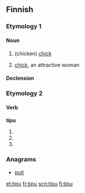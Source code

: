==Finnish==

===Etymology 1===

====Noun====
{{infl|fi|noun}}

# (chicken) [[chick]]
# {{colloquial|lang=fi}} [[chick]], an attractive woman

====Declension====
{{fi-decl-valo|tip|||u}}

===Etymology 2===

====Verb====
'''tipu'''

# {{fi-form of|tippua|type=verb|mood=indicative|tense=present connegative}}
# {{fi-form of|tippua|type=verb|pr=second-person|pl=singular|mood=imperative|tense=present}}
# {{fi-form of|tippua|type=verb|pr=second-person|pl=singular|mood=imperative|tense=present connegative}}

===Anagrams===
*[[puit]]

[[et:tipu]]
[[fr:tipu]]
[[scn:tipu]]
[[fi:tipu]]